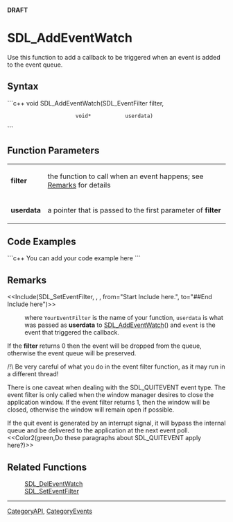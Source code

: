 <!-- pragma section-numbers off -->
<!-- pragma camelcase off -->
'''DRAFT'''

= SDL_AddEventWatch =
Use this function to add a callback to be triggered when an event is added to the event queue.


== Syntax ==
```c++
void SDL_AddEventWatch(SDL_EventFilter filter,
                       void*           userdata)
```

== Function Parameters ==
{|
|'''filter'''
|the function to call when an event happens; see [[#Remarks|Remarks]] for details
|-
|'''userdata'''
|a pointer that is passed to the first parameter of '''filter'''
|}

== Code Examples ==
```c++
You can add your code example here
```

== Remarks ==
<<Include(SDL_SetEventFilter, , , from="Start Include here.", to="##End Include here")>>
: where <code>YourEventFilter</code> is the name of your function, <code>userdata</code> is what was passed as '''userdata''' to [[SDL_AddEventWatch]]() and <code>event</code> is the event that triggered the callback.

If the '''filter''' returns 0 then the event will be dropped from the queue, otherwise the event queue will be preserved.

/!\ Be very careful of what you do in the event filter function, as it may run in a different thread!

There is one caveat when dealing with the SDL_QUITEVENT event type.  The event filter is only called when the window manager desires to close the application window.  If the event filter returns 1, then the window will be closed, otherwise the window will remain open if possible.

If the quit event is generated by an interrupt signal, it will bypass the internal queue and be delivered to the application at the next event poll.
<<Color2(green,Do these paragraphs about SDL_QUITEVENT apply here?)>>

== Related Functions ==
:[[SDL_DelEventWatch]]
:[[SDL_SetEventFilter]]

----
[[CategoryAPI]], [[CategoryEvents]]
